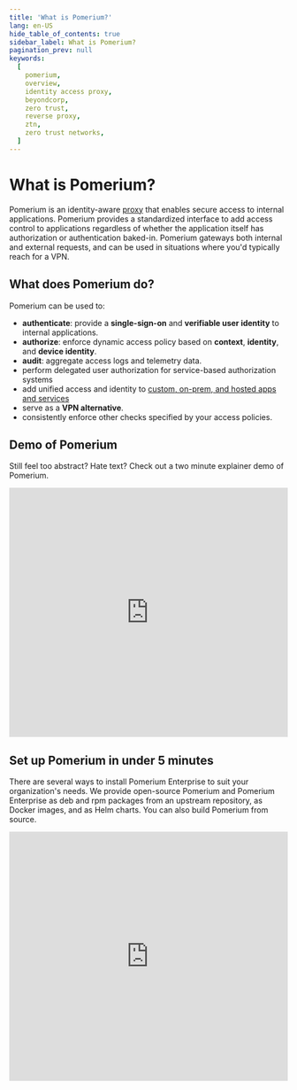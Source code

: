 ```yaml
---
title: 'What is Pomerium?'
lang: en-US
hide_table_of_contents: true
sidebar_label: What is Pomerium?
pagination_prev: null
keywords:
  [
    pomerium,
    overview,
    identity access proxy,
    beyondcorp,
    zero trust,
    reverse proxy,
    ztn,
    zero trust networks,
  ]
---
```


# What is Pomerium?

Pomerium is an identity-aware [proxy](https://www.pomerium.com/blog/proxy-vs-reverse-proxy/) that enables secure access to internal applications. Pomerium provides a standardized interface to add access control to applications regardless of whether the application itself has authorization or authentication baked-in. Pomerium gateways both internal and external requests, and can be used in situations where you'd typically reach for a VPN.

## What does Pomerium do?

Pomerium can be used to:

- **authenticate**: provide a **single-sign-on** and **verifiable user identity** to internal applications.
- **authorize**: enforce dynamic access policy based on **context**, **identity**, and **device identity**.
- **audit**: aggregate access logs and telemetry data.
- perform delegated user authorization for service-based authorization systems
- add unified access and identity to [custom, on-prem, and hosted apps and services](https://www.pomerium.com/integrations/)
- serve as a **VPN alternative**.
- consistently enforce other checks specified by your access policies.

## Demo of Pomerium

Still feel too abstract? Hate text? Check out a two minute explainer demo of Pomerium.

<center>
  <iframe
    width="100%"
    height="450"
    src="https://www.youtube.com/embed/WGwC9ULDnAY?rel=0"
    title="YouTube video player"
    frameBorder="0"
    allow="accelerometer; autoplay; clipboard-write; encrypted-media; gyroscope; picture-in-picture"
    allowFullScreen></iframe>
</center>



## Set up Pomerium in under 5 minutes
There are several ways to install Pomerium Enterprise to suit your organization's needs. We provide open-source Pomerium and Pomerium Enterprise as deb and rpm packages from an upstream repository, as Docker images, and as Helm charts. You can also build Pomerium from source.

<iframe width="100%" height="450" src="https://www.youtube.com/embed/NrRwisO9sDg?rel=0" title="YouTube video player" frameborder="0" allow="accelerometer; autoplay; clipboard-write; encrypted-media; gyroscope; picture-in-picture" allowFullScreen />
